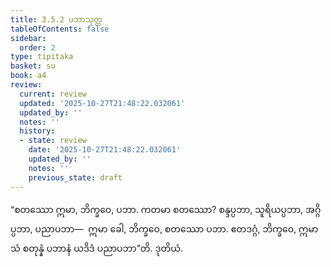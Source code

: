 ```yaml
---
title: 3.5.2 ပဘာသုတ္တ
tableOfContents: false
sidebar:
  order: 2
type: tipitaka
basket: su
book: a4
review:
  current: review
  updated: '2025-10-27T21:48:22.032061'
  updated_by: ''
  notes: ''
  history:
  - state: review
    date: '2025-10-27T21:48:22.032061'
    updated_by: ''
    notes: ''
    previous_state: draft
---
```



<ReviewStatus review={frontmatter.review} showDetails={true} />

<HypothesisAnnotation frontmatter={frontmatter} />

<DynamicBreadcrumb />

<Division number="142" book="a4" e="ch" v="15" p="456">

<Paragraph number="884" book="a4">
“စတဿော ဣမာ, ဘိက္ခဝေ, ပဘာ. ကတမာ စတဿော? စန္ဒပ္ပဘာ, သူရိယပ္ပဘာ, အဂ္ဂိပ္ပဘာ, ပညာပဘာ—  ဣမာ ခေါ, ဘိက္ခဝေ, စတဿော ပဘာ. ဧတဒဂ္ဂံ, ဘိက္ခဝေ, ဣမာသံ စတုန္နံ ပဘာနံ ယဒိဒံ ပညာပဘာ”တိ.

</Paragraph>
</Division>

<Paragraph number="885" type="center" book="a4">
ဒုတိယံ.
</Paragraph>